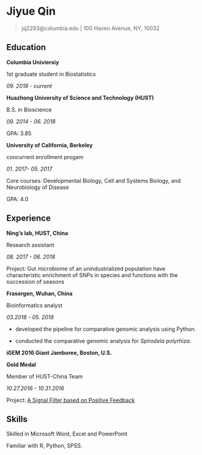 
# **Jiyue Qin**

> jq2293@columbia.edu | 100 Haven Avenue, NY, 10032

## **Education**

**Columbia Univiersiy**

1st graduate student in Biostatistics

_09. 2018 - current_ 

**Huazhong University of Science and Technology (HUST)**

B.S. in Bioscience

_09. 2014 - 06. 2018_ 

GPA: 3.85  
  
**University of California, Berkeley**

concurrent enrollment progam 

_01. 2017- 05. 2017_                                                      

Core courses: Developmental Biology, Cell and Systems Biology, and Neurobiology of Disease

GPA: 4.0


## **Experience**

**Ning's lab, HUST, China**

Research assistant

_08. 2017 - 06. 2018_

Project: Gut microbiome of an unindustrialized population have characteristic enrichment of SNPs in species and functions with the succession of seasons

**Frasergen, Wuhan, China**

Bioinformatics analyst

_03.2018 - 05. 2018_

- developed the pipeline for comparative genomic analysis using Python.

- conducted the comparative genomic analysis for _Spirodela polyrhiza_.

**iGEM 2016 Giant Jamboree, Boston, U.S.**

**Gold Medal**

Member of HUST-China Team 

_10.27.2016 - 10.31.2016_  

Project: [A Signal Filter based on Positive Feedback](http://2016.igem.org/Team:HUST-China) 

## **Skills**

Skilled in Microsoft Word, Excel and PowerPoint

Familiar with R, Python, SPSS.
